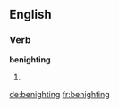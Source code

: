 
==English==

===Verb===
'''benighting'''

# {{present participle of|benight}}

[[de:benighting]]
[[fr:benighting]]